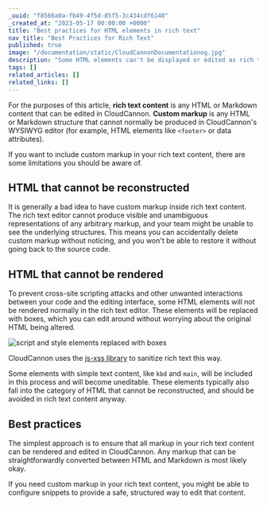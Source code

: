 ```yaml
---
_uuid: "f8566a0a-fb49-4f5d-85f5-3c434cdf6140"
_created_at: "2023-05-17 00:00:00 +0000"
title: "Best practices for HTML elements in rich text"
nav_title: "Best Practices for Rich Text"
published: true
image: "/documentation/static/CloudCannonDocumentationog.jpg"
description: "Some HTML elements can't be displayed or edited as rich text"
tags: []
related_articles: []
related_links: []
---
```


For the purposes of this article, **rich text content** is any HTML or Markdown content that can be edited in CloudCannon. **Custom markup** is any HTML or Markdown structure that cannot normally be produced in CloudCannon's WYSIWYG editor (for example, HTML elements like `<footer>` or data attributes).

If you want to include custom markup in your rich text content, there are some limitations you should be aware of.

## HTML that cannot be reconstructed

It is generally a bad idea to have custom markup inside rich text content. The rich text editor cannot produce visible and unambiguous representations of any arbitrary markup, and your team might be unable to see the underlying structures. This means you can accidentally delete custom markup without noticing, and you won't be able to restore it without going back to the source code.

## HTML that cannot be rendered

To prevent cross-site scripting attacks and other unwanted interactions between your code and the editing interface, some HTML elements will not be rendered normally in the rich text editor. These elements will be replaced with boxes, which you can edit around without worrying about the original HTML being altered.

![script and style elements replaced with boxes](/documentation/static/boxed-xss-elements.png)

CloudCannon uses the [js-xss library](https://github.com/leizongmin/js-xss) to sanitize rich text this way.

Some elements with simple text content, like `kbd` and `main`, will be included in this process and will become uneditable. These elements typically also fall into the category of HTML that cannot be reconstructed, and should be avoided in rich text content anyway.

## Best practices

The simplest approach is to ensure that all markup in your rich text content can be rendered and edited in CloudCannon. Any markup that can be straightforwardly converted between HTML and Markdown is most likely okay.

If you need custom markup in your rich text content, you might be able to configure snippets to provide a safe, structured way to edit that content.